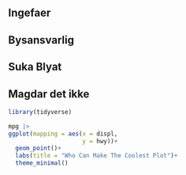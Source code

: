 ## Ingefaer

## Bysansvarlig

## Suka Blyat

## Magdar det ikke
```r
library(tidyverse)

```
```r
mpg |> 
ggplot(mapping = aes(x = displ,
                     y = hwy))+
  geom_point()+
  labs(title = "Who Can Make The Coolest Plot")+
  theme_minimal()

```


## 
